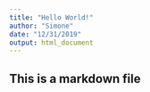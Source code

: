 ```yaml
---
title: "Hello World!"
author: "Simone"
date: "12/31/2019"
output: html_document
---
```


## This is a markdown file

